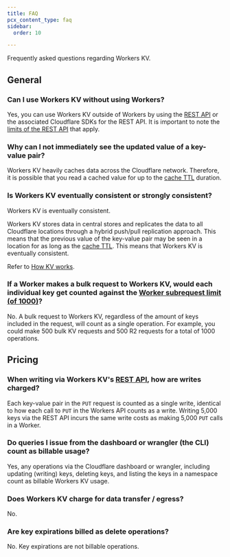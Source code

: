 ```yaml
---
title: FAQ
pcx_content_type: faq
sidebar:
  order: 10

---
```



Frequently asked questions regarding Workers KV.

## General

### Can I use Workers KV without using Workers?

Yes, you can use Workers KV outside of Workers by using the [REST API](/api/resources/kv/) or the associated Cloudflare SDKs for the REST API. It is important to note the [limits of the REST API](/fundamentals/api/reference/limits/) that apply.

### Why can I not immediately see the updated value of a key-value pair?

Workers KV heavily caches data across the Cloudflare network. Therefore, it is possible that you read a cached value for up to the [cache TTL](/kv/api/read-key-value-pairs/#cachettl-parameter) duration.

### Is Workers KV eventually consistent or strongly consistent?

Workers KV is eventually consistent.

Workers KV stores data in central stores and replicates the data to all Cloudflare locations through a hybrid push/pull replication approach. This means that the previous value of the key-value pair may be seen in a location for as long as the [cache TTL](/kv/api/read-key-value-pairs/#cachettl-parameter). This means that Workers KV is eventually consistent.

Refer to [How KV works](/kv/concepts/how-kv-works/).

### If a Worker makes a bulk request to Workers KV, would each individual key get counted against the [Worker subrequest limit (of 1000)](/kv/platform/limits/)?

No. A bulk request to Workers KV, regardless of the amount of keys included in the request, will count as a single operation. For example, you could make
500 bulk KV requests and 500 R2 requests for a total of 1000 operations. 

## Pricing

### When writing via Workers KV's [REST API](/api/resources/kv/subresources/namespaces/subresources/keys/methods/bulk_update/), how are writes charged?

Each key-value pair in the `PUT` request is counted as a single write, identical to how each call to `PUT` in the Workers API counts as a write. Writing 5,000 keys via the REST API incurs the same write costs as making 5,000 `PUT` calls in a Worker.

### Do queries I issue from the dashboard or wrangler (the CLI) count as billable usage?

Yes, any operations via the Cloudflare dashboard or wrangler, including updating (writing) keys, deleting keys, and listing the keys in a namespace count as billable Workers KV usage.

### Does Workers KV charge for data transfer / egress?

No.

### Are key expirations billed as delete operations?

No. Key expirations are not billable operations.
